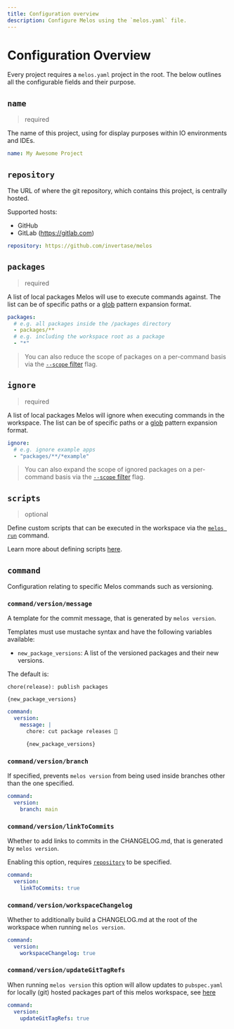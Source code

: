 ```yaml
---
title: Configuration overview
description: Configure Melos using the `melos.yaml` file.
---
```


# Configuration Overview

Every project requires a `melos.yaml` project in the root. The below outlines
all the configurable fields and their purpose.

## `name`

> required

The name of this project, using for display purposes within IO environments and IDEs.

```yaml
name: My Awesome Project
```

## `repository`

The URL of where the git repository, which contains this project, is centrally hosted.

Supported hosts:

- GitHub
- GitLab (https://gitlab.com)

```yaml
repository: https://github.com/invertase/melos
```

## `packages`

> required

A list of local packages Melos will use to execute commands against. The list can be
of specific paths or a [glob](https://docs.python.org/3/library/glob.html) pattern expansion format.

```yaml
packages:
  # e.g. all packages inside the /packages directory
  - packages/**
  # e.g. including the workspace root as a package
  - "*"
```

> You can also reduce the scope of packages on a per-command basis via the [`--scope` filter](/filters#scope) flag.

## `ignore`

> required

A list of local packages Melos will ignore when executing commands in the workspace. The list can be
of specific paths or a [glob](https://docs.python.org/3/library/glob.html) pattern expansion format.

```yaml
ignore:
  # e.g. ignore example apps
  - "packages/**/*example"
```

> You can also expand the scope of ignored packages on a per-command basis via the [`--scope` filter](/filters#scope) flag.

## `scripts`

> optional

Define custom scripts that can be executed in the workspace via the [`melos run`](/commands/run) command.

Learn more about defining scripts [here](/configuration/scripts).

## `command`

Configuration relating to specific Melos commands such as versioning.

### `command/version/message`

A template for the commit message, that is generated by `melos version`.

Templates must use mustache syntax and have the following variables available:

- `new_package_versions`: A list of the versioned packages and their new versions.

The default is:

```
chore(release): publish packages

{new_package_versions}
```

```yaml
command:
  version:
    message: |
      chore: cut package releases 🎉

      {new_package_versions}
```

### `command/version/branch`

If specified, prevents `melos version` from being used inside branches other than the one specified.

```yaml
command:
  version:
    branch: main
```

### `command/version/linkToCommits`

Whether to add links to commits in the CHANGELOG.md, that is generated by `melos version`.

Enabling this option, requires [`repository`](#repository) to be specified.

```yaml
command:
  version:
    linkToCommits: true
```

### `command/version/workspaceChangelog`

Whether to additionally build a CHANGELOG.md at the root of the workspace when running `melos version`.

```yaml
command:
  version:
    workspaceChangelog: true
```

### `command/version/updateGitTagRefs`

When running `melos version` this option will allow updates to `pubspec.yaml` for locally (git) hosted packages part of this melos workspace, see [here](/guides/automated-releases#git-hosted-packages")

```yaml
command:
  version:
    updateGitTagRefs: true
```
